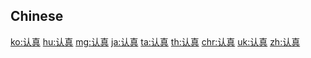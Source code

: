 {{also|認真}}
==Chinese==
{{zh-see|認真}}

[[ko:认真]]
[[hu:认真]]
[[mg:认真]]
[[ja:认真]]
[[ta:认真]]
[[th:认真]]
[[chr:认真]]
[[uk:认真]]
[[zh:认真]]